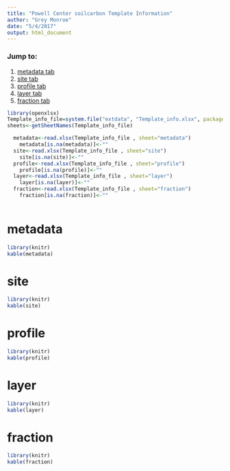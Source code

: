 ```yaml
---
title: "Powell Center soilcarbon Template Information"
author: "Grey Monroe"
date: "5/4/2017"
output: html_document
---
```


### Jump to:
1. [metadata tab](#metadata) 
1. [site tab](#site)
1. [profile tab](#profile) 
1. [layer tab](#layer)
1. [fraction tab](#fraction)

```r

library(openxlsx)
Template_info_file=system.file("extdata", "Template_info.xlsx", package = "soilcarbon")
sheets<-getSheetNames(Template_info_file)

  metadata<-read.xlsx(Template_info_file , sheet="metadata")
    metadata[is.na(metadata)]<-""
  site<-read.xlsx(Template_info_file , sheet="site")
    site[is.na(site)]<-""
  profile<-read.xlsx(Template_info_file , sheet="profile")
    profile[is.na(profile)]<-""
  layer<-read.xlsx(Template_info_file , sheet="layer")
    layer[is.na(layer)]<-""
  fraction<-read.xlsx(Template_info_file , sheet="fraction")
    fraction[is.na(fraction)]<-""
  
```

# metadata
```r
library(knitr)
kable(metadata)
```

# site
```r
library(knitr)
kable(site)
```

# profile
```r
library(knitr)
kable(profile)
```

# layer
```r
library(knitr)
kable(layer)
```

# fraction
```r
library(knitr)
kable(fraction)
```



